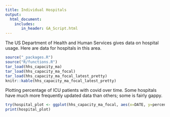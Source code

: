 ```yaml
---
title: Individual Hospitals
output:
  html_document:
    includes:
       in_header: GA_Script.html
---
```


The US Department of Health and Human Services gives data on hospital usage. Here are data for hospitals in this area.

```r
source("_packages.R")
source("R/functions.R")
tar_load(hhs_capacity_ma)
tar_load(hhs_capacity_ma_focal)
tar_load(hhs_capacity_ma_focal_latest_pretty)
knitr::kable(hhs_capacity_ma_focal_latest_pretty)
```

Plotting percentage of ICU patients with covid over time. Some hospitals have much more frequently updated data than others; some is fairly gappy.

```r
try(hospital_plot <- ggplot(hhs_capacity_ma_focal, aes(x=DATE, y=percentage_adult_hospital_inpatient_ICU_bed_occupied_of_all_inpatient_ICU_beds)) + geom_line(aes(colour=hospital_name)) + theme_light() + ylab("Percent of ICU patients witth covid") + xlab("Date") + ggtitle("Percent of ICU patients with covid") + facet_wrap(~ hospital_name, ncol=2) + ylim(c(60, 100)) +   guides(colour=FALSE) )
print(hospital_plot)
```
